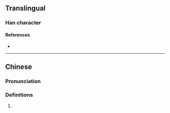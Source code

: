 {{character info}}
==Translingual==

===Han character===
{{Han char|rn=86|rad=火|as=10|sn=14|four=|canj=NSF,XNSF|ids=⿱務火}}

====References====
* {{Han ref|kx=0679.010|dkj=19285|hdz=32226.030|uh=7183|ud=29059}}

----

==Chinese==
{{zh-forms}}

===Pronunciation===
{{zh-pron
|m=wù
|c=mou6
|mc=
|oc=
|ma=
|cat=
}}

===Definitions===
{{zh-hanzi}}

# {{rfdef|1=zh}}
